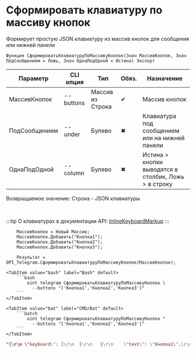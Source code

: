 ﻿---
sidebar_position: 16
description: Сформировать клавиатуру по массиву кнопок и другие функции для работы с Telegram в Открытом пакете интеграций - бесплатной open-source библиотеке интеграций для 1С:Предприятие 8, OneScript и CLI
keywords: [1C, 1С, 1С:Предприятие, 1С:Предприятие 8.3, API, Интеграция, Сервисы, Обмен, OneScript, CLI, Telegram]
---


# Сформировать клавиатуру по массиву кнопок
 Формирует простую JSON клавиатуру из массив кнопок для сообщения или нижней панели



`Функция СформироватьКлавиатуруПоМассивуКнопок(Знач МассивКнопок, Знач ПодСообщением = Ложь, Знач ОднаПодОдной = Истина) Экспорт`

  | Параметр | CLI опция | Тип | Обяз. | Назначение |
  |-|-|-|-|-|
  | МассивКнопок | --buttons | Массив из Строка | &#x2714; | Массив кнопок |
  | ПодСообщением | --under | Булево | &#x2716; | Клавиатура под сообщением или на нижней панели |
  | ОднаПодОдной | --column | Булево | &#x2716; | Истина > кнопки выводятся в столбик, Ложь > в строку |

  
  Возвращаемое значение:   Строка -  JSON клавиатуры

<br/>

:::tip
О клавиатурах в документации API: [InlineKeyboardMarkup](https://core.telegram.org/bots/api#inlinekeyboardmarkup)
:::
<br/>



```bsl title="Пример использования для 1С:Предприятие/OneScript"
    МассивКнопок = Новый Массив;
    МассивКнопок.Добавить("Кнопка1");
    МассивКнопок.Добавить("Кнопка2");
    МассивКнопок.Добавить("Кнопка3");

    Результат = OPI_Telegram.СформироватьКлавиатуруПоМассивуКнопок(МассивКнопок);
```
    

 <Tabs>
  
    <TabItem value="bash" label="Bash" default>
        ```bash
            oint telegram СформироватьКлавиатуруПоМассивуКнопок \
              --buttons "['Кнопка1','Кнопка2','Кнопка3']"
        ```
    </TabItem>
  
    <TabItem value="bat" label="CMD/Bat" default>
        ```batch
            oint telegram СформироватьКлавиатуруПоМассивуКнопок ^
              --buttons "['Кнопка1','Кнопка2','Кнопка3']"
        ```
    </TabItem>
</Tabs>


```json title="Результат"
"{\r\n \"keyboard\": [\r\n  [\r\n   {\r\n    \"text\": \"Кнопка1\",\r\n    \"callback_data\": \"Кнопка1\"\r\n   }\r\n  ],\r\n  [\r\n   {\r\n    \"text\": \"Кнопка2\",\r\n    \"callback_data\": \"Кнопка2\"\r\n   }\r\n  ],\r\n  [\r\n   {\r\n    \"text\": \"Кнопка3\",\r\n    \"callback_data\": \"Кнопка3\"\r\n   }\r\n  ]\r\n ],\r\n \"resize_keyboard\": true\r\n}"
```
